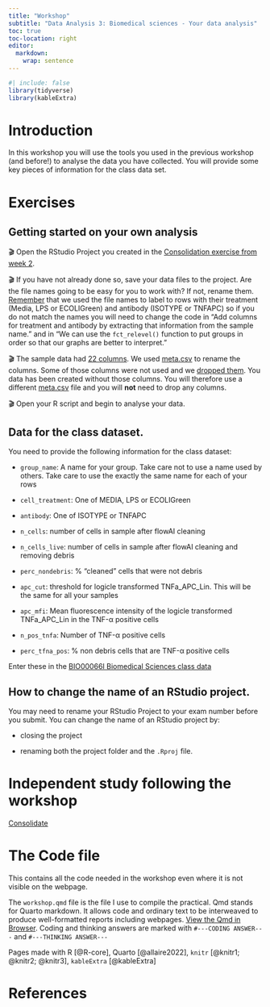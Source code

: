 ```yaml
---
title: "Workshop"
subtitle: "Data Analysis 3: Biomedical sciences - Your data analysis"
toc: true
toc-location: right
editor: 
  markdown: 
    wrap: sentence
---
```

```r
#| include: false
library(tidyverse)
library(kableExtra)
```

# Introduction

In this workshop you will use the tools you used in the previous workshop (and before!) to analyse the data you have collected. You will provide some key pieces of information for the class data set. 

# Exercises

## Getting started on your own analysis

🎬 Open the RStudio Project you created in the [Consolidation exercise from week 2](../week-2/study_after_workshop.html).

🎬 If you have not already done so, save your data files to the project. Are the file names going to be easy for you to work with? If not, rename them. [Remember](../week-2/workshop.html#make-data-easier-to-work-with) that we used the file names to label to rows with their treatment (Media, LPS or ECOLIGreen) and antibody (ISOTYPE or TNFAPC) so if you do not match the names you will need to change the code in "Add columns for treatment and antibody by extracting that information from the sample name." and in "We can use the `fct_relevel()` function to put groups in order so that our graphs are better to interpret."

🎬 The sample data had [22 columns](../week-2/workshop.html#explore-the-data-structure). We used [meta.csv](../week-2/data-meta/meta.csv) to rename the columns. Some of those columns were not used and we [dropped them](../week-2/workshop.html#drop-the-unused-channels-columns). You data has been created without those columns. You will therefore use a different [meta.csv](../week-4/data-meta/meta.csv) file and you will **not** need to drop any columns.


🎬 Open your R script and begin to analyse your data.



## Data for the class dataset.

You need to provide the following information for the class dataset:

-   `group_name`:	A name for your group. Take care not to use a name used by others. Take care to use the exactly the same name for each of your rows

-   `cell_treatment`:	One of MEDIA, LPS or ECOLIGreen

-   `antibody`:	One of ISOTYPE or TNFAPC

-   `n_cells`:	number of cells in sample after flowAI cleaning

-   `n_cells_live`:	number of cells in sample after flowAI cleaning and removing debris

-   `perc_nondebris`:	% "cleaned" cells that were not debris

-   `apc_cut`:	threshold for logicle transformed TNFa_APC_Lin. This will be the same for all your samples

-   `apc_mfi`:	Mean fluorescence intensity of the logicle transformed TNFa_APC_Lin in the TNF-α positive cells

-   `n_pos_tnfa`:	Number of TNF-α positive cells

-   `perc_tfna_pos`:	% non debris cells that are TNF-α positive cells    

Enter these in the [BIO00066I Biomedical Sciences class data](https://docs.google.com/spreadsheets/d/104EXdgsiIq-FuRF9Ly9zewEVdpkVWbyOwxSAmiqJepg/edit#gid=0)


## How to change the name of an RStudio project.

You may need to rename your RStudio Project to your exam number before you submit. You can change the name of an RStudio project by:

-   closing the project

-   renaming both the project folder and the `.Rproj` file.



# Independent study following the workshop

[Consolidate](study_after_workshop.qmd)

# The Code file

This contains all the code needed in the workshop even where it is not visible on the webpage.

The `workshop.qmd` file is the file I use to compile the practical. Qmd stands for Quarto markdown. It allows code and ordinary text to be interweaved to produce well-formatted reports including webpages. [View the Qmd in Browser](https://github.com/3mmaRand/R4BABS/blob/main/r4babs4/week-4/workshop.qmd). Coding and thinking answers are marked with `#---CODING ANSWER---` and `#---THINKING ANSWER---`

Pages made with R [@R-core], Quarto [@allaire2022], `knitr` 
[@knitr1; @knitr2; @knitr3],
`kableExtra` [@kableExtra]

# References


